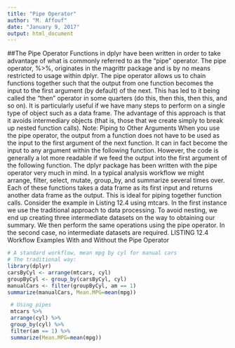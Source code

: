 ---
title: "Pipe Operator"
author: "M. Affouf"
date: "January 9, 2017"
output: html_document
---

##The Pipe Operator
Functions in dplyr have been written in order to take advantage of what is commonly
referred to as the "pipe" operator. The pipe operator, %>%, originates in the magrittr
package and is by no means restricted to usage within dplyr. The pipe operator allows us
to chain functions together such that the output from one function becomes the input to the
first argument (by default) of the next. This has led to it being called the "then" operator in
some quarters (do this, then this, then this, and so on). It is particularly useful if we have
many steps to perform on a single type of object such as a data frame. The advantage of
this approach is that it avoids intermediary objects (that is, those that we create simply to
break up nested function calls).
Note: Piping to Other Arguments
When you use the pipe operator, the output from a function does not have to be
used as the input to the first argument of the next function. It can in fact become the
input to any argument within the following function. However, the code is generally
a lot more readable if we feed the output into the first argument of the following
function.
The dplyr package has been written with the pipe operator very much in mind. In a typical
analysis workflow we might arrange, filter, select, mutate, group_by, and
summarize several times over. Each of these functions takes a data frame as its first
input and returns another data frame as the output. This is ideal for piping together
function calls. Consider the example in Listing 12.4 using mtcars. In the first instance
we use the traditional approach to data processing. To avoid nesting, we end up creating
three intermediate datasets on the way to obtaining our summary. We then perform the
same operations using the pipe operator. In the second case, no intermediate datasets are
required.
LISTING 12.4 Workflow Examples With and Without the Pipe Operator



```{r}
# A standard workflow, mean mpg by cyl for manual cars
# The traditional way:
library(dplyr)
carsByCyl <- arrange(mtcars, cyl)
groupByCyl <- group_by(carsByCyl, cyl)
manualCars <- filter(groupByCyl, am == 1)
summarize(manualCars, Mean.MPG=mean(mpg))
```





```{r}
 # Using pipes
 mtcars %>%
 arrange(cyl) %>%
 group_by(cyl) %>%
 filter(am == 1) %>%
 summarize(Mean.MPG=mean(mpg))
```

